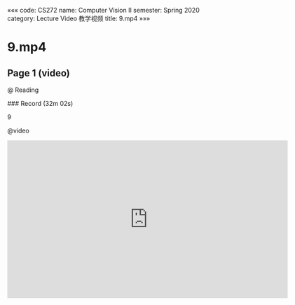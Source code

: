 «««
code: CS272
name: Computer Vision II
semester: Spring 2020
category: Lecture Video 教学视频
title: 9.mp4
»»»

# 9.mp4

## Page 1 (video)

@ Reading

<div class="markdown-body">
### Record (32m 02s)

9
</div>

@video

<iframe src="https://sbbrisk.com/e/s2kpm8rg993x.html" frameborder=0 marginwidth=0 marginheight=0 scrolling=no width=640 height=360 allowfullscreen></iframe>
